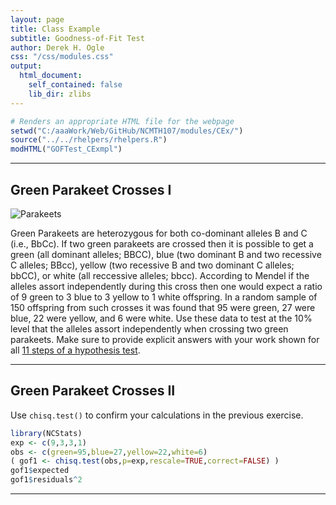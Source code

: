 ```yaml
---
layout: page
title: Class Example
subtitle: Goodness-of-Fit Test
author: Derek H. Ogle
css: "/css/modules.css"
output:
  html_document:
    self_contained: false
    lib_dir: zlibs
---
```


```r
# Renders an appropriate HTML file for the webpage
setwd("C:/aaaWork/Web/GitHub/NCMTH107/modules/CEx/")
source("../../rhelpers/rhelpers.R")
modHTML("GOFTest_CExmpl")
```

----

## Green Parakeet Crosses I
<img src="http://derekogle.com/NCMTH107/modules/CEx/zimgs/parakeets.jpg" alt="Parakeets" class="img-right">

Green Parakeets are heterozygous for both co-dominant alleles B and C (i.e., BbCc). If two green parakeets are crossed then it is possible to get a green (all dominant alleles; BBCC), blue (two dominant B and two recessive C alleles; BBcc), yellow (two recessive B and two dominant C alleles; bbCC), or white (all reccessive alleles; bbcc). According to Mendel if the alleles assort independently during this cross then one would expect a ratio of 9 green to 3 blue to 3 yellow to 1 white offspring. In a random sample of 150 offspring from such crosses it was found that 95 were green, 27 were blue, 22 were yellow, and 6 were white. Use these data to test at the 10% level that the alleles assort independently when crossing two green parakeets. Make sure to provide explicit answers with your work shown for all [11 steps of a hypothesis test](../11-steps.html).

----

## Green Parakeet Crosses II

Use `chisq.test()` to confirm your calculations in the previous exercise. 

```r
library(NCStats)
exp <- c(9,3,3,1)
obs <- c(green=95,blue=27,yellow=22,white=6)
( gof1 <- chisq.test(obs,p=exp,rescale=TRUE,correct=FALSE) )
gof1$expected
gof1$residuals^2
```

----
